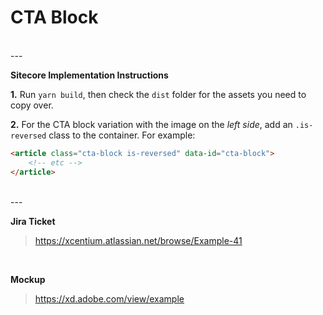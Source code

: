 # CTA Block

<br />
---
<br />

**Sitecore Implementation Instructions**

**1.** Run `yarn build`, then check the `dist` folder for the assets you need to copy over.

**2.** For the CTA block variation with the image on the _left side_, add an `.is-reversed` class to the container. For example:

```html
<article class="cta-block is-reversed" data-id="cta-block">
    <!-- etc -->
</article>
```

<br />
---
<br />

**Jira Ticket**
> https://xcentium.atlassian.net/browse/Example-41

<br/>

**Mockup**
> https://xd.adobe.com/view/example
